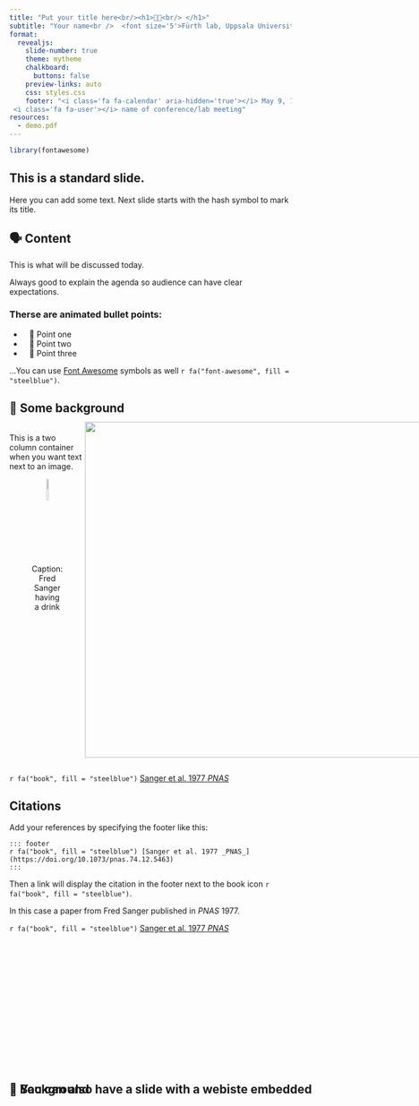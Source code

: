 ```yaml
---
title: "Put your title here<br/><h1>🧬🔬<br/> </h1>"
subtitle: "Your name<br />  <font size='5'>Fürth lab, Uppsala University</font><br><img src='images/logos-01.svg'>"
format:
  revealjs: 
    slide-number: true
    theme: mytheme
    chalkboard: 
      buttons: false
    preview-links: auto
    css: styles.css
    footer: "<i class='fa fa-calendar' aria-hidden='true'></i> May 9, 15:15 - 16:00 | <i class='fa fa-map-marker' aria-hidden='true'></i> Location, Institution, City | 
 <i class='fa fa-user'></i> name of conference/lab meeting"
resources:
  - demo.pdf
---
```


```r
library(fontawesome)
```

## This is a standard slide.

Here you can add some text. Next slide starts with the hash symbol to mark its title.

## 🗣 Content

This is what will be discussed today.

Always good to explain the agenda so audience can have clear expectations. 

::: {.fragment .fade}
<h3>Therse are animated bullet points:</h3>

- &nbsp;&nbsp;   📜 Point one
- &nbsp;&nbsp;   🧫 Point two
- &nbsp;&nbsp;   🚀 Point three
::: 

::: {.fragment .fade}
...You can use [Font Awesome](https://fontawesome.com/) symbols as well `r fa("font-awesome", fill = "steelblue")`.
::: 

## <span style="top: 50%;      -webkit-transform: translate(0, -50%);      position: absolute;">📜 You can also have a slide with a webiste embedded</span>

::: footer
:::

## {background-iframe="https://www.uu.se/en" background-interactive="true" background-size="contain"}

::: footer
:::

## <span style="top: 50%;      -webkit-transform: translate(0, -50%);      position: absolute;">📜 Background</span>

::: footer
:::


## 📜 Some background

<style>
.container{
  display: flex;
}
.col {
  flex: 1;
}
</style>


::: {.container}
:::: {.col}
This is a two column container when you want text next to an image.

<center>
<figure>
    <img src="https://www.bioc.cam.ac.uk/sites/www.bioc.cam.ac.uk/files/styles/leading/public/7_frederick_sanger.jpg" style="border-radius: 10px; height: 25%;">
    <figcaption>Caption: Fred Sanger having a drink</figcaption>
</figure>
</center>



::::
:::: {.col}
<img src="images/sequence_autorad_85.jpeg" style="height: 600px; margin-top: -20px;"></img>
::::
:::

::: footer
`r fa("book", fill = "steelblue")` [Sanger et al. 1977 _PNAS_](https://doi.org/10.1073/pnas.74.12.5463)
:::

## Citations

Add your references by specifying the footer like this:

```
::: footer
r fa("book", fill = "steelblue") [Sanger et al. 1977 _PNAS_](https://doi.org/10.1073/pnas.74.12.5463)
:::
```
Then a link will display the citation in the footer next to the book icon `r fa("book", fill = "steelblue")`.

In this case a paper from Fred Sanger published in _PNAS_ 1977.

::: footer
`r fa("book", fill = "steelblue")` [Sanger et al. 1977 _PNAS_](https://doi.org/10.1073/pnas.74.12.5463)
:::
